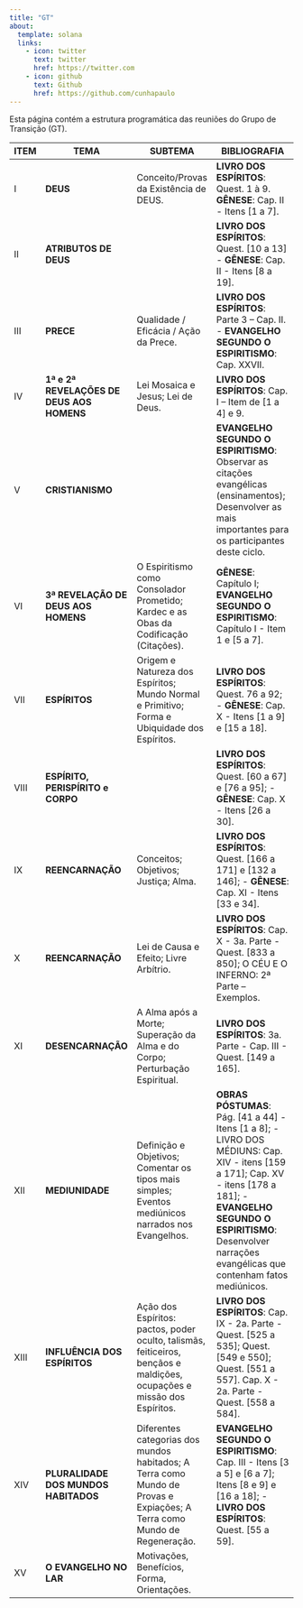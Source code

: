 ```yaml
---
title: "GT"
about:
  template: solana
  links:
    - icon: twitter
      text: twitter
      href: https://twitter.com
    - icon: github
      text: Github
      href: https://github.com/cunhapaulo
---
```


Esta página contém a estrutura programática das reuniões do Grupo de Transição (GT).

| ITEM | TEMA                                      | SUBTEMA                                                                                                                  | BIBLIOGRAFIA                                                                                                                                                                                                                                 |
| ---- | ----------------------------------------- | ------------------------------------------------------------------------------------------------------------------------ | -------------------------------------------------------------------------------------------------------------------------------------------------------------------------------------------------------------------------------------------- |
| I    | **DEUS**                                  | Conceito/Provas da Existência de DEUS.                                                                                   | **LIVRO DOS ESPÍRITOS**: Quest. 1 à 9. **GÊNESE**: Cap. II - Itens [1 a 7].                                                                                                                                                                  |
| II   | **ATRIBUTOS DE DEUS**                     |                                                                                                                          | **LIVRO DOS ESPÍRITOS**: Quest. [10 a 13] - **GÊNESE**: Cap. II - Itens [8 a 19].                                                                                                                                                            |
| III  | **PRECE**                                 | Qualidade / Eficácia / Ação da Prece.                                                                                    | **LIVRO DOS ESPÍRITOS**: Parte 3 – Cap. II. - **EVANGELHO SEGUNDO O ESPIRITISMO**: Cap. XXVII.                                                                                                                                               |
| IV   | **1ª e 2ª REVELAÇÕES DE DEUS AOS HOMENS** | Lei Mosaica e Jesus; Lei de Deus.                                                                                        | **LIVRO DOS ESPÍRITOS**: Cap. I – Item de [1 a 4] e 9.                                                                                                                                                                                       |
| V    | **CRISTIANISMO**                          |                                                                                                                          | **EVANGELHO SEGUNDO O ESPIRITISMO**: Observar as citações evangélicas (ensinamentos); Desenvolver as mais importantes para os participantes deste ciclo.                                                                                     |
| VI   | **3ª REVELAÇÃO DE DEUS AOS HOMENS**       | O Espiritismo como Consolador Prometido; Kardec e as Obas da Codificação (Citações).                                     | **GÊNESE**: Capítulo I; **EVANGELHO SEGUNDO O ESPIRITISMO**: Capítulo I - Item 1 e [5 a 7].                                                                                                                                                  |
| VII  | **ESPÍRITOS**                             | Origem e Natureza dos Espíritos; Mundo Normal e Primitivo; Forma e Ubiquidade dos Espíritos.                             | **LIVRO DOS ESPÍRITOS**: Quest. 76 a 92; - **GÊNESE**: Cap. X - Itens [1 a 9] e [15 a 18].                                                                                                                                                   |
| VIII | **ESPÍRITO, PERISPÍRITO e CORPO**         |                                                                                                                          | **LIVRO DOS ESPÍRITOS**: Quest. [60 a 67] e [76 a 95]; - **GÊNESE**: Cap. X - Itens [26 a 30].                                                                                                                                               |
| IX   | **REENCARNAÇÃO**                          | Conceitos; Objetivos; Justiça; Alma.                                                                                     | **LIVRO DOS ESPÍRITOS**: Quest. [166 a 171] e [132 a 146]; - **GÊNESE**: Cap. XI - Itens [33 e 34].                                                                                                                                          |
| X    | **REENCARNAÇÃO**                          | Lei de Causa e Efeito; Livre Arbítrio.                                                                                   | **LIVRO DOS ESPÍRITOS**: Cap. X - 3a. Parte - Quest. [833 a 850]; O CÉU E O INFERNO: 2ª Parte – Exemplos.                                                                                                                                    |
| XI   | **DESENCARNAÇÃO**                         | A Alma após a Morte; Superação da Alma e do Corpo; Perturbação Espiritual.                                               | **LIVRO DOS ESPÍRITOS**: 3a. Parte - Cap. III - Quest. [149 a 165].                                                                                                                                                                          |
| XII  | **MEDIUNIDADE**                           | Definição e Objetivos; Comentar os tipos mais simples; Eventos mediúnicos narrados nos Evangelhos.                       | **OBRAS PÓSTUMAS**: Pág. [41 a 44] - Itens [1 a 8]; - LIVRO DOS MÉDIUNS: Cap. XIV - itens [159 a 171]; Cap. XV - itens [178 a 181]; - **EVANGELHO SEGUNDO O ESPIRITISMO**: Desenvolver narrações evangélicas que contenham fatos mediúnicos. |
| XIII | **INFLUÊNCIA DOS ESPÍRITOS**              | Ação dos Espíritos: pactos, poder oculto, talismãs, feiticeiros, bençãos e maldições, ocupações e missão dos Espíritos.  | **LIVRO DOS ESPÍRITOS**: Cap. IX - 2a. Parte - Quest. [525 a 535]; Quest. [549 e 550]; Quest. [551 a 557]. Cap. X - 2a. Parte - Quest. [558 a 584].                                                                                          |
| XIV  | **PLURALIDADE DOS MUNDOS HABITADOS**      | Diferentes categorias dos mundos habitados; A Terra como Mundo de Provas e Expiações; A Terra como Mundo de Regeneração. | **EVANGELHO SEGUNDO O ESPIRITISMO**: Cap. III - Itens [3 a 5] e [6 a 7]; Itens [8 e 9] e [16 a 18]; - **LIVRO DOS ESPÍRITOS**: Quest. [55 a 59].                                                                                             |
| XV   | **O EVANGELHO NO LAR**                    | Motivações, Benefícios, Forma, Orientações.                                                                              |                                                                                                                                                                                                                                              |
